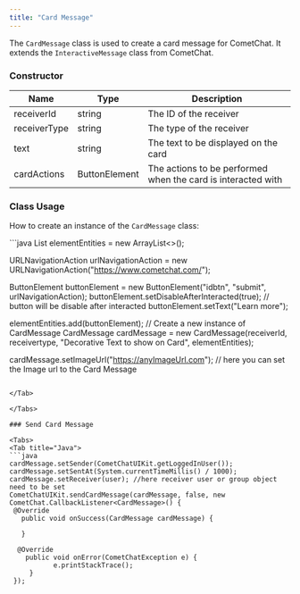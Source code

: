 ```yaml
---
title: "Card Message"
---
```


The `CardMessage` class is used to create a card message for CometChat. It extends the `InteractiveMessage` class from CometChat.

### Constructor

| Name         | Type          | Description                                                  |
| ------------ | ------------- | ------------------------------------------------------------ |
| receiverId   | string        | The ID of the receiver                                       |
| receiverType | string        | The type of the receiver                                     |
| text         | string        | The text to be displayed on the card                         |
| cardActions  | ButtonElement | The actions to be performed when the card is interacted with |

### Class Usage

How to create an instance of the `CardMessage` class:

<Tabs>
<Tab title="Java">
```java
List<BaseInteractiveElement> elementEntities = new ArrayList<>();

URLNavigationAction urlNavigationAction = new URLNavigationAction("https://www.cometchat.com/");

ButtonElement buttonElement = new ButtonElement("idbtn", "submit", urlNavigationAction);
buttonElement.setDisableAfterInteracted(true); // button will be disable after interacted
buttonElement.setText("Learn more");

elementEntities.add(buttonElement);
// Create a new instance of CardMessage
CardMessage cardMessage = new CardMessage(receiverId, receivertype, "Decorative Text to show on Card", elementEntities);

cardMessage.setImageUrl("https://anyImageUrl.com"); // here you can set the Image url to the Card Message
```

</Tab>

</Tabs>

### Send Card Message

<Tabs>
<Tab title="Java">
```java
cardMessage.setSender(CometChatUIKit.getLoggedInUser());
cardMessage.setSentAt(System.currentTimeMillis() / 1000);
cardMessage.setReceiver(user); //here receiver user or group object need to be set
CometChatUIKit.sendCardMessage(cardMessage, false, new CometChat.CallbackListener<CardMessage>() {
 @Override
   public void onSuccess(CardMessage cardMessage) {

   }

  @Override
    public void onError(CometChatException e) {
           e.printStackTrace();
     }
 });
```

</Tab>

</Tabs>
